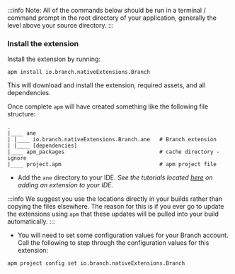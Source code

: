 


:::info 
Note: All of the commands below should be run in a terminal / command prompt in the root directory of your application, generally the level above your source directory.
:::


<SetupAPM />


### Install the extension 

Install the extension by running: 

```
apm install io.branch.nativeExtensions.Branch
```

This will download and install the extension, required assets, and all dependencies.

Once complete `apm` will have created something like the following file structure: 

```
.
|____ ane
| |____ io.branch.nativeExtensions.Branch.ane	# Branch extension
| |____ [dependencies]
|____ apm_packages						        # cache directory - ignore
|____ project.apm						        # apm project file
```

- Add the `ane` directory to your IDE. *See the tutorials located [here](/docs/tutorials/getting-started) on adding an extension to your IDE.*

:::info
We suggest you use the locations directly in your builds rather than copying the files elsewhere. 
The reason for this is if you ever go to update the extensions using `apm` that these updates will be pulled into your build automatically.
:::


- You will need to set some configuration values for your Branch account. Call the following to step through the configuration values for this extension:

```
apm project config set io.branch.nativeExtensions.Branch
```


